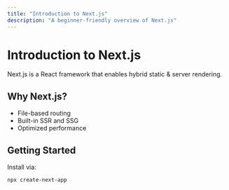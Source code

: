 ```yaml
---
title: "Introduction to Next.js"
description: "A beginner-friendly overview of Next.js"
---
```


# Introduction to Next.js

Next.js is a React framework that enables hybrid static & server rendering.

## Why Next.js?

- File-based routing
- Built-in SSR and SSG
- Optimized performance

## Getting Started

Install via:

```bash
npx create-next-app
```
